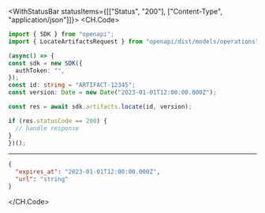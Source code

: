 

<WithStatusBar statusItems={[["Status", "200"], ["Content-Type", "application/json"]]}>
  <CH.Code>
  ```typescript Locate.ts
  import { SDK } from "openapi";
import { LocateArtifactsRequest } from "openapi/dist/models/operations";

(async() => {
  const sdk = new SDK({
    authToken: "",
  });
const id: string = "ARTIFACT-12345";
const version: Date = new Date("2023-01-01T12:00:00.000Z");

  const res = await sdk.artifacts.locate(id, version);

  if (res.statusCode == 200) {
    // handle response
  }
})();
  ```
  ---

  ```json Example Response
  {
    "expires_at": "2023-01-01T12:00:00.000Z",
    "url": "string"
  }
  ```
  </CH.Code>
</WithStatusBar>
